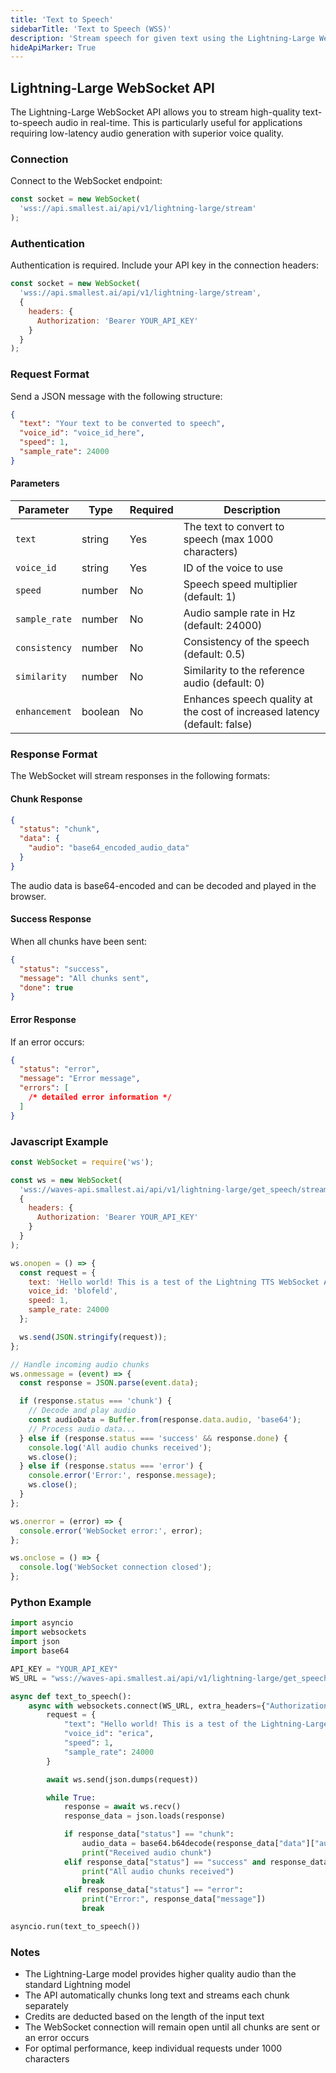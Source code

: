 ```yaml
---
title: 'Text to Speech'
sidebarTitle: 'Text to Speech (WSS)'
description: 'Stream speech for given text using the Lightning-Large WebSocket API'
hideApiMarker: True
---
```


## Lightning-Large WebSocket API

The Lightning-Large WebSocket API allows you to stream high-quality text-to-speech audio in real-time. This is particularly useful for applications requiring low-latency audio generation with superior voice quality.

### Connection

Connect to the WebSocket endpoint:

```javascript
const socket = new WebSocket(
  'wss://api.smallest.ai/api/v1/lightning-large/stream'
);
```

### Authentication

Authentication is required. Include your API key in the connection headers:

```javascript
const socket = new WebSocket(
  'wss://api.smallest.ai/api/v1/lightning-large/stream',
  {
    headers: {
      Authorization: 'Bearer YOUR_API_KEY'
    }
  }
);
```

### Request Format

Send a JSON message with the following structure:

```json
{
  "text": "Your text to be converted to speech",
  "voice_id": "voice_id_here",
  "speed": 1,
  "sample_rate": 24000
}
```

#### Parameters

| Parameter     | Type    | Required | Description                                                               |
| ------------- | ------- | -------- | ------------------------------------------------------------------------- |
| `text`        | string  | Yes      | The text to convert to speech (max 1000 characters)                       |
| `voice_id`    | string  | Yes      | ID of the voice to use                                                    |
| `speed`       | number  | No       | Speech speed multiplier (default: 1)                                      |
| `sample_rate` | number  | No       | Audio sample rate in Hz (default: 24000)                                  |
| `consistency` | number  | No       | Consistency of the speech (default: 0.5)                                  |
| `similarity`  | number  | No       | Similarity to the reference audio (default: 0)                            |
| `enhancement` | boolean | No       | Enhances speech quality at the cost of increased latency (default: false) |

### Response Format

The WebSocket will stream responses in the following formats:

#### Chunk Response

```json
{
  "status": "chunk",
  "data": {
    "audio": "base64_encoded_audio_data"
  }
}
```

The audio data is base64-encoded and can be decoded and played in the browser.

#### Success Response

When all chunks have been sent:

```json
{
  "status": "success",
  "message": "All chunks sent",
  "done": true
}
```

#### Error Response

If an error occurs:

```json
{
  "status": "error",
  "message": "Error message",
  "errors": [
    /* detailed error information */
  ]
}
```

### Javascript Example

```javascript
const WebSocket = require('ws');

const ws = new WebSocket(
  'wss://waves-api.smallest.ai/api/v1/lightning-large/get_speech/stream',
  {
    headers: {
      Authorization: 'Bearer YOUR_API_KEY'
    }
  }
);

ws.onopen = () => {
  const request = {
    text: 'Hello world! This is a test of the Lightning TTS WebSocket API.',
    voice_id: 'blofeld',
    speed: 1,
    sample_rate: 24000
  };

  ws.send(JSON.stringify(request));
};

// Handle incoming audio chunks
ws.onmessage = (event) => {
  const response = JSON.parse(event.data);

  if (response.status === 'chunk') {
    // Decode and play audio
    const audioData = Buffer.from(response.data.audio, 'base64');
    // Process audio data...
  } else if (response.status === 'success' && response.done) {
    console.log('All audio chunks received');
    ws.close();
  } else if (response.status === 'error') {
    console.error('Error:', response.message);
    ws.close();
  }
};

ws.onerror = (error) => {
  console.error('WebSocket error:', error);
};

ws.onclose = () => {
  console.log('WebSocket connection closed');
};
```

### Python Example

```python
import asyncio
import websockets
import json
import base64

API_KEY = "YOUR_API_KEY"
WS_URL = "wss://waves-api.smallest.ai/api/v1/lightning-large/get_speech/stream"

async def text_to_speech():
    async with websockets.connect(WS_URL, extra_headers={"Authorization": f"Bearer {API_KEY}"}) as ws:
        request = {
            "text": "Hello world! This is a test of the Lightning-Large TTS WebSocket API.",
            "voice_id": "erica",
            "speed": 1,
            "sample_rate": 24000
        }

        await ws.send(json.dumps(request))

        while True:
            response = await ws.recv()
            response_data = json.loads(response)

            if response_data["status"] == "chunk":
                audio_data = base64.b64decode(response_data["data"]["audio"])
                print("Received audio chunk")
            elif response_data["status"] == "success" and response_data.get("done", False):
                print("All audio chunks received")
                break
            elif response_data["status"] == "error":
                print("Error:", response_data["message"])
                break

asyncio.run(text_to_speech())
```

### Notes

- The Lightning-Large model provides higher quality audio than the standard Lightning model
- The API automatically chunks long text and streams each chunk separately
- Credits are deducted based on the length of the input text
- The WebSocket connection will remain open until all chunks are sent or an error occurs
- For optimal performance, keep individual requests under 1000 characters
